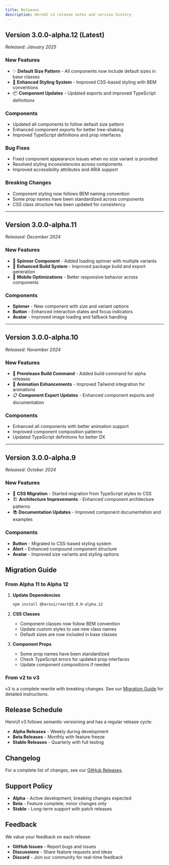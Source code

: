 ```yaml
---
title: Releases
description: HeroUI v3 release notes and version history
---
```


## Version 3.0.0-alpha.12 (Latest)

*Released: January 2025*

### New Features

- ✨ **Default Size Pattern** - All components now include default sizes in base classes
- 🎨 **Enhanced Styling System** - Improved CSS-based styling with BEM conventions
- 📦 **Component Updates** - Updated exports and improved TypeScript definitions

### Components

- Updated all components to follow default size pattern
- Enhanced component exports for better tree-shaking
- Improved TypeScript definitions and prop interfaces

### Bug Fixes

- Fixed component appearance issues when no size variant is provided
- Resolved styling inconsistencies across components
- Improved accessibility attributes and ARIA support

### Breaking Changes

- Component styling now follows BEM naming convention
- Some prop names have been standardized across components
- CSS class structure has been updated for consistency

---

## Version 3.0.0-alpha.11

*Released: December 2024*

### New Features

- 🚀 **Spinner Component** - Added loading spinner with multiple variants
- 🔧 **Enhanced Build System** - Improved package build and export generation
- 📱 **Mobile Optimizations** - Better responsive behavior across components

### Components

- **Spinner** - New component with size and variant options
- **Button** - Enhanced interaction states and focus indicators
- **Avatar** - Improved image loading and fallback handling

---

## Version 3.0.0-alpha.10

*Released: November 2024*

### New Features

- 🎯 **Prerelease Build Command** - Added build command for alpha releases
- 🔄 **Animation Enhancements** - Improved Tailwind integration for animations
- 📋 **Component Export Updates** - Enhanced component exports and documentation

### Components

- Enhanced all components with better animation support
- Improved component composition patterns
- Updated TypeScript definitions for better DX

---

## Version 3.0.0-alpha.9

*Released: October 2024*

### New Features

- 🎨 **CSS Migration** - Started migration from TypeScript styles to CSS
- 🏗️ **Architecture Improvements** - Enhanced component architecture patterns
- 📚 **Documentation Updates** - Improved component documentation and examples

### Components

- **Button** - Migrated to CSS-based styling system
- **Alert** - Enhanced compound component structure
- **Avatar** - Improved size variants and styling options

## Migration Guide

### From Alpha 11 to Alpha 12

1. **Update Dependencies**
   ```bash
   npm install @heroui/react@3.0.0-alpha.12
   ```

2. **CSS Classes**
   - Component classes now follow BEM convention
   - Update custom styles to use new class names
   - Default sizes are now included in base classes

3. **Component Props**
   - Some prop names have been standardized
   - Check TypeScript errors for updated prop interfaces
   - Update component compositions if needed

### From v2 to v3

v3 is a complete rewrite with breaking changes. See our [Migration Guide](/docs/guides/migration) for detailed instructions.

## Release Schedule

HeroUI v3 follows semantic versioning and has a regular release cycle:

- **Alpha Releases** - Weekly during development
- **Beta Releases** - Monthly with feature freeze
- **Stable Releases** - Quarterly with full testing

## Changelog

For a complete list of changes, see our [GitHub Releases](https://github.com/heroui/heroui-v3/releases).

## Support Policy

- **Alpha** - Active development, breaking changes expected
- **Beta** - Feature complete, minor changes only
- **Stable** - Long-term support with patch releases

## Feedback

We value your feedback on each release:

- **GitHub Issues** - Report bugs and issues
- **Discussions** - Share feature requests and ideas
- **Discord** - Join our community for real-time feedback
